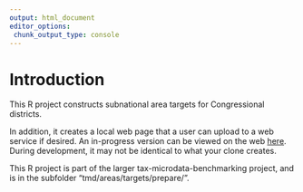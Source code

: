 ```yaml
---
output: html_document
editor_options: 
 chunk_output_type: console
---
```


# Introduction {.unnumbered}

This R project constructs subnational area targets for Congressional districts.

In addition, it creates a local web page that a user can upload to a web service if desired. An in-progress version can be viewed on the web [here](https://tmd-areas-prepare-cd-targets.netlify.app/). During development, it may not be identical to what your clone creates.

This R project is part of the larger tax-microdata-benchmarking project, and is in the subfolder "tmd/areas/targets/prepare/".

